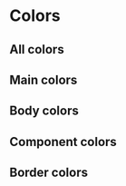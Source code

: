 
# Colors

## All colors

<div className="mt-4 grid grid-cols-12 gap-2">
  <Colors color="gray" />
  <Colors color="blue" />
  <Colors color="red" />
  <Colors color="amber" />
  <Colors color="green" />
  <Colors color="teal" />
  <Colors color="purple" />
  <Colors color="pink" />
</div>

## Main colors

<div className="mt-4 grid grid-cols-12 gap-2">
  <Colors color="primary" />
  <Colors color="secondary" />
  <Colors color="success" />
  <Colors color="error" />
  <Colors color="info" />
  <Colors color="warning" />
</div>

## Body colors

<div className="mt-4 grid grid-cols-12 gap-2">
  <Colors color="background" />
  <Colors color="foreground" />
</div>

## Component colors

<div className="mt-4 grid grid-cols-12 gap-2">
  <Colors color="card" />
  <Colors color="popover" />
  <Colors color="muted" />
  <Colors color="accent" />
</div>

## Border colors

<div className="mt-4 grid grid-cols-12 gap-2">
  <Colors color="input" />
  <Colors color="border" />
  <Colors color="ring" />
</div>
